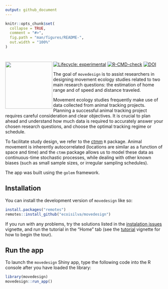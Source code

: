 ```yaml
---
output: github_document
---
```


<!-- README.md is generated from README.Rmd. Please edit that file -->

```r
knitr::opts_chunk$set(
  collapse = TRUE,
  comment = "#>",
  fig.path = "man/figures/README-",
  out.width = "100%"
)
```

# <img src='https://raw.githubusercontent.com/ecoisilva/movedesign/main/inst/app/www/logo.png' align="left" height="150" />

<!-- badges: start -->
[![Lifecycle: experimental](https://img.shields.io/badge/lifecycle-stable-brightgreen.svg)](https://lifecycle.r-lib.org/articles/stages.html#stable)
[![R-CMD-check](https://github.com/ecoisilva/movedesign/actions/workflows/R-CMD-check.yaml/badge.svg)](https://github.com/ecoisilva/movedesign/actions/workflows/R-CMD-check.yaml)
[![DOI](https://zenodo.org/badge/474098792.svg)](https://zenodo.org/badge/latestdoi/474098792)
<!-- [![Codecov test coverage](https://codecov.io/gh/ecoisilva/movedesign/branch/main/graph/badge.svg)](https://app.codecov.io/gh/ecoisilva/movedesign?branch=main) -->
<!-- badges: end -->

The goal of `movedesign` is to assist researchers in designing movement ecology studies related to two main research questions: the estimation of home range and of speed and distance traveled.

Movement ecology studies frequently make use of data collected from animal tracking projects. Planning a successful animal tracking project requires careful consideration and clear objectives. It is crucial to plan ahead and understand how much data is required to accurately answer your chosen research questions, and choose the optimal tracking regime or schedule.

To facilitate study design, we refer to the [ctmm](https://ctmm-initiative.github.io/ctmm/) `R` package. Animal movement is inherently autocorrelated (locations are similar as a function of space and time) and the `ctmm` package allows us to model these data as continuous-time stochastic processes, while dealing with other known biases (such as small sample sizes, or irregular sampling schedules).

The app was built using the `golem` framework.

## Installation

You can install the development version of `movedesign` like so:

``` r
install.packages("remotes")
remotes::install_github("ecoisilva/movedesign")
```

If you run with any problems, try the solutions listed in the [instalation issues](https://ecoisilva.github.io/movedesign/articles/installation.html) vignette, and run the tutorial in the "Home" tab (see the [tutorial](https://ecoisilva.github.io/movedesign/articles/tutorial.html) vignette for how to begin the tour).

## Run the app

To launch the  `movedesign` Shiny app, type the following code into the R console after you have loaded the library:

``` r
library(movedesign)
movedesign::run_app()
```
